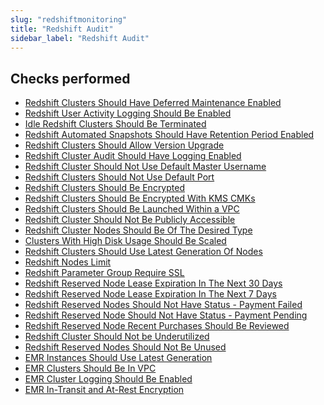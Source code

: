 ```yaml
---
slug: "redshiftmonitoring"
title: "Redshift Audit"
sidebar_label: "Redshift Audit"
---
```


## Checks performed

- [Redshift Clusters Should Have Deferred Maintenance Enabled](redshiftmonitoring/rules/deferred_maintenance) 
- [Redshift User Activity Logging Should Be Enabled](redshiftmonitoring/rules/enable_user_activity_log) 
- [Idle Redshift Clusters Should Be Terminated](redshiftmonitoring/rules/idle_redshift_cluster) 
- [Redshift Automated Snapshots Should Have Retention Period Enabled](redshiftmonitoring/rules/snapshot_retention_period) 
- [Redshift Clusters Should Allow Version Upgrade](redshiftmonitoring/rules/allow_cluster_version_upgrade) 
- [Redshift Cluster Audit Should Have Logging Enabled](redshiftmonitoring/rules/audit_logging_enabled) 
- [Redshift Cluster Should Not Use Default Master Username](redshiftmonitoring/rules/default_master_username) 
- [Redshift Clusters Should Not Use Default Port](redshiftmonitoring/rules/not_using_default_port) 
- [Redshift Clusters Should Be Encrypted](redshiftmonitoring/rules/redshift_cluster_encrypted) 
- [Redshift Clusters Should Be Encrypted With KMS CMKs](redshiftmonitoring/rules/redshift_cluster_encrypted_with_kms_customer_master_keys) 
- [Redshift Clusters Should Be Launched Within a VPC](redshiftmonitoring/rules/redshift_cluster_in_vpc) 
- [Redshift Cluster Should Not Be Publicly Accessible](redshiftmonitoring/rules/redshift_cluster_publicly_accessible) 
- [Redshift Cluster Nodes Should Be Of The Desired Type](redshiftmonitoring/rules/redshift_desired_node_type) 
- [Clusters With High Disk Usage Should Be Scaled](redshiftmonitoring/rules/redshift_disk_space_usage) 
- [Redshift Clusters Should Use Latest Generation Of Nodes](redshiftmonitoring/rules/redshift_instance_generation) 
- [Redshift Nodes Limit](redshiftmonitoring/rules/redshift_nodes_counts) 
- [Redshift Parameter Group Require SSL](redshiftmonitoring/rules/redshift_parameter_group_require_ssl) 
- [Redshift Reserved Node Lease Expiration In The Next 30 Days](redshiftmonitoring/rules/redshift_reserved_node_expiry_in_30_days) 
- [Redshift Reserved Node Lease Expiration In The Next 7 Days](redshiftmonitoring/rules/redshift_reserved_node_expiry_in_7_days) 
- [Redshift Reserved Nodes Should Not Have Status - Payment Failed](redshiftmonitoring/rules/redshift_reserved_node_payment_failed) 
- [Redshift Reserved Node Should Not Have Status - Payment Pending](redshiftmonitoring/rules/redshift_reserved_node_payment_pending) 
- [Redshift Reserved Node Recent Purchases Should Be Reviewed](redshiftmonitoring/rules/redshift_reserved_node_recent_purchase) 
- [Redshift Cluster Should Not be Underutilized](redshiftmonitoring/rules/underutilized_redshift_cluster) 
- [Redshift Reserved Nodes Should Not Be Unused](redshiftmonitoring/rules/unused_redshift_reserved_nodes) 
- [EMR Instances Should Use Latest Generation](redshiftmonitoring/rules/emr_instance_type_generation) 
- [EMR Clusters Should Be In VPC](redshiftmonitoring/rules/emr_cluster_in_vpc) 
- [EMR Cluster Logging Should Be Enabled](redshiftmonitoring/rules/emr_cluster_logging) 
- [EMR In-Transit and At-Rest Encryption](redshiftmonitoring/rules/emr_transit_rest_encryption) 

